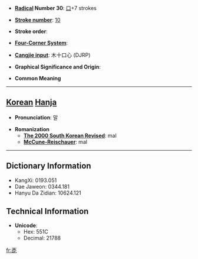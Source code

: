 * '''[[Wiktionary:Chinese radical index| Radical]] Number 30''': [[Wiktionary:Chinese radical index 口|口]]+7 strokes

* '''[[Wiktionary:Chinese total strokes index|Stroke number]]''': [[Wiktionary:Chinese total strokes index 10|10]]

* '''Stroke order''': 

* '''[[Wiktionary:Chinese four corner index|Four-Corner System]]''': 

* '''[[Wiktionary:Chinese Cangjie index|Cangjie input]]''': 木十口心 (DJRP)

* '''Graphical Significance and Origin''': 

* '''Common Meaning'''

----

== [[Korean]] [[Hanja]] ==

* '''Pronunciation''': 말

* '''Romanization'''
** '''[[The 2000 South Korean Revised Romanization|The 2000 South Korean Revised]]''': mal
** '''[[McCune-Reischauer]]''': mal

----

== Dictionary Information ==

* KangXi: 0193.051
* Dae Jaweon: 0344.181
* Hanyu Da Zidian: 10624.121

== Technical Information ==

* '''Unicode''':
** Hex: 551C
** Decimal: 21788

[[fr:唜]]